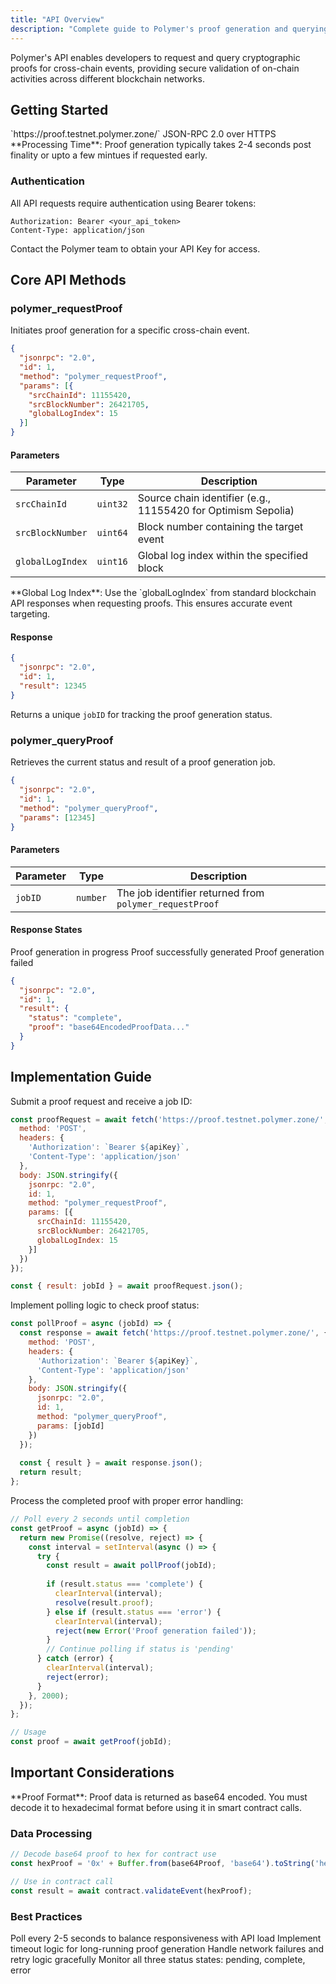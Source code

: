 ```yaml
---
title: "API Overview"
description: "Complete guide to Polymer's proof generation and querying API endpoints"
---
```


<Info>
Polymer's API enables developers to request and query cryptographic proofs for cross-chain events, providing secure validation of on-chain activities across different blockchain networks.
</Info>

## Getting Started

<CardGroup cols={2}>
<Card title="Base URL" icon="link">
`https://proof.testnet.polymer.zone/`
</Card>
<Card title="Protocol" icon="code">
JSON-RPC 2.0 over HTTPS
</Card>
</CardGroup>

<Info>
**Processing Time**: Proof generation typically takes 2-4 seconds post finality or upto a few mintues if requested early.
</Info>

### Authentication

All API requests require authentication using Bearer tokens:

```http Authentication Headers icon="key" lines highlight={1-2}
Authorization: Bearer <your_api_token>
Content-Type: application/json
```

<Tip>
Contact the Polymer team to obtain your API Key for access.
</Tip>

## Core API Methods

<Tabs>
<Tab title="Request Proof">

### polymer_requestProof

Initiates proof generation for a specific cross-chain event.

```json Request Proof Method icon="play" lines highlight={3-8}
{
  "jsonrpc": "2.0",
  "id": 1,
  "method": "polymer_requestProof",
  "params": [{
    "srcChainId": 11155420,
    "srcBlockNumber": 26421705,
    "globalLogIndex": 15
  }]
}
```

#### Parameters

| Parameter | Type | Description |
|-----------|------|-------------|
| `srcChainId` | `uint32` | Source chain identifier (e.g., 11155420 for Optimism Sepolia) |
| `srcBlockNumber` | `uint64` | Block number containing the target event |
| `globalLogIndex` | `uint16` | Global log index within the specified block |

<Tip>
**Global Log Index**: Use the `globalLogIndex` from standard blockchain API responses when requesting proofs. This ensures accurate event targeting.
</Tip>

#### Response

```json Job ID Response icon="hash" lines highlight={4}
{
  "jsonrpc": "2.0",
  "id": 1,
  "result": 12345
}
```

Returns a unique `jobID` for tracking the proof generation status.

</Tab>

<Tab title="Query Proof">

### polymer_queryProof

Retrieves the current status and result of a proof generation job.

```json Query Proof Method icon="search" lines highlight={3-4}
{
  "jsonrpc": "2.0",
  "id": 1,
  "method": "polymer_queryProof",
  "params": [12345]
}
```

#### Parameters

| Parameter | Type | Description |
|-----------|------|-------------|
| `jobID` | `number` | The job identifier returned from `polymer_requestProof` |

#### Response States

<CardGroup cols={3}>
<Card title="Pending" icon="clock">
Proof generation in progress
</Card>
<Card title="Complete" icon="check">
Proof successfully generated
</Card>
<Card title="Error" icon="x">
Proof generation failed
</Card>
</CardGroup>

```json Complete Response icon="check-circle" lines highlight={5-6}
{
  "jsonrpc": "2.0",
  "id": 1,
  "result": {
    "status": "complete",
    "proof": "base64EncodedProofData..."
  }
}
```

</Tab>
</Tabs>

## Implementation Guide

<Steps>
<Step title="Request Proof Generation">

Submit a proof request and receive a job ID:

```javascript Request Implementation icon="play" lines highlight={8-14}
const proofRequest = await fetch('https://proof.testnet.polymer.zone/', {
  method: 'POST',
  headers: {
    'Authorization': `Bearer ${apiKey}`,
    'Content-Type': 'application/json'
  },
  body: JSON.stringify({
    jsonrpc: "2.0",
    id: 1,
    method: "polymer_requestProof",
    params: [{
      srcChainId: 11155420,
      srcBlockNumber: 26421705,
      globalLogIndex: 15
    }]
  })
});

const { result: jobId } = await proofRequest.json();
```

</Step>

<Step title="Poll for Completion">

Implement polling logic to check proof status:

```javascript Polling Implementation icon="refresh" lines highlight={8-15}
const pollProof = async (jobId) => {
  const response = await fetch('https://proof.testnet.polymer.zone/', {
    method: 'POST',
    headers: {
      'Authorization': `Bearer ${apiKey}`,
      'Content-Type': 'application/json'
    },
    body: JSON.stringify({
      jsonrpc: "2.0",
      id: 1,
      method: "polymer_queryProof",
      params: [jobId]
    })
  });
  
  const { result } = await response.json();
  return result;
};
```

</Step>

<Step title="Handle Proof Result">

Process the completed proof with proper error handling:

```javascript Complete Flow icon="check-circle" lines highlight={2-12}
// Poll every 2 seconds until completion
const getProof = async (jobId) => {
  return new Promise((resolve, reject) => {
    const interval = setInterval(async () => {
      try {
        const result = await pollProof(jobId);
        
        if (result.status === 'complete') {
          clearInterval(interval);
          resolve(result.proof);
        } else if (result.status === 'error') {
          clearInterval(interval);
          reject(new Error('Proof generation failed'));
        }
        // Continue polling if status is 'pending'
      } catch (error) {
        clearInterval(interval);
        reject(error);
      }
    }, 2000);
  });
};

// Usage
const proof = await getProof(jobId);
```

</Step>
</Steps>

## Important Considerations

<Warning>
**Proof Format**: Proof data is returned as base64 encoded. You must decode it to hexadecimal format before using it in smart contract calls.
</Warning>

### Data Processing

```javascript Proof Processing icon="gear" lines highlight={1-2,5-6}
// Decode base64 proof to hex for contract use
const hexProof = '0x' + Buffer.from(base64Proof, 'base64').toString('hex');

// Use in contract call
const result = await contract.validateEvent(hexProof);
```

### Best Practices

<CardGroup cols={2}>
<Card title="Polling Frequency" icon="clock">
Poll every 2-5 seconds to balance responsiveness with API load
</Card>
<Card title="Timeout Handling" icon="timer">
Implement timeout logic for long-running proof generation
</Card>
<Card title="Error Handling" icon="exclamation">
Handle network failures and retry logic gracefully
</Card>
<Card title="Status Monitoring" icon="chart-line">
Monitor all three status states: pending, complete, error
</Card>
</CardGroup>




